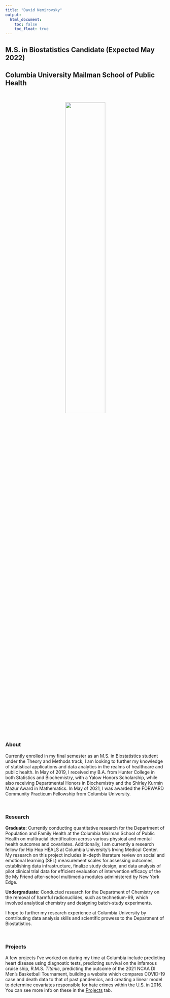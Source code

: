 ```yaml
---
title: "David Nemirovsky"
output: 
  html_document:
    toc: false
    toc_float: true
---
```


## M.S. in Biostatistics Candidate (Expected May 2022)
## Columbia University Mailman School of Public Health

<br>

<div align = "center">
![](pro_pic.png){width=50%}

<div align = "left">

<br>

### About

Currently enrolled in my final semester as an M.S. in Biostatistics student under the Theory and Methods track, I am looking to further my knowledge of statistical applications and data analytics in the realms of healthcare and public health. In May of 2019, I received my B.A. from Hunter College in both Statistics and Biochemistry, with a Yalow Honors Scholarship, while also receiving Departmental Honors in Biochemistry and the Shirley Kurmin Mazur Award in Mathematics. In May of 2021, I was awarded the FORWARD Community Practicum Fellowship from Columbia University.

<br>

### Research

**Graduate:** Currently conducting quantitative research for the Department of Population and Family Health at the Columbia Mailman School of Public Health on multiracial identification across various physical and mental health outcomes and covariates. Additionally, I am currently a research fellow for Hip Hop HEALS at Columbia University's Irving Medical Center. My research on this project includes in-depth literature review on social and emotional learning (SEL) measurement scales for assessing outcomes, establishing data infrastructure, finalize study design, and data analysis of pilot clinical trial data for efficient evaluation of intervention efficacy of the Be My Friend after-school multimedia modules administered by New York Edge.

**Undergraduate:** Conducted research for the Department of Chemistry on the removal of harmful radionuclides, such as technetium-99, which involved analytical chemistry and designing batch-study experiments.

I hope to further my research experience at Columbia University by contributing data analysis skills and scientific prowess to the Department of Biostatistics.

<br>

### Projects

A few projects I've worked on during my time at Columbia include predicting heart disease using diagnostic tests, predicting survival on the infamous cruise ship, R.M.S. *Titanic*, predicting the outcome of the 2021 NCAA DI Men’s Basketball Tournament, building a website which compares COVID-19 case and death data to that of past pandemics, and creating a linear model to determine covariates responsible for hate crimes within the U.S. in 2016. You can see more info on these in the [Projects](https://david-nemirovsky.github.io/projects.html) tab.